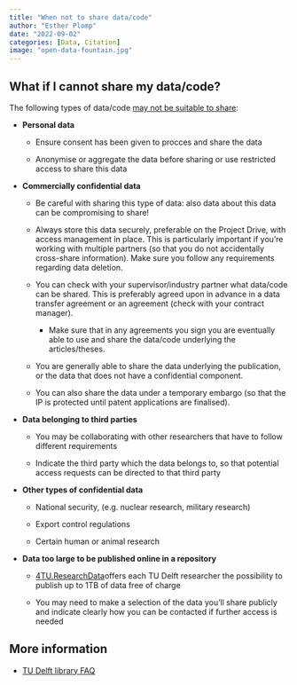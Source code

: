 ```yaml
---
title: "When not to share data/code"
author: "Esther Plomp"
date: "2022-09-02"
categories: [Data, Citation]
image: "open-data-fountain.jpg"
---
```


## 

## What if I cannot share my data/code?

The following types of data/code [may not be suitable to share](https://www.tudelft.nl/en/library/research-data-management/r/buttons/faqs#c547667):

-   **Personal data**

    -   Ensure consent has been given to procces and share the data

    -   Anonymise or aggregate the data before sharing or use restricted access to share this data

-   **Commercially confidential data**

    -   Be careful with sharing this type of data: also data about this data can be compromising to share!

    -   Always store this data securely, preferable on the Project Drive, with access management in place. This is particularly important if you're working with multiple partners (so that you do not accidentally cross-share information). Make sure you follow any requirements regarding data deletion.

    -   You can check with your supervisor/industry partner what data/code can be shared. This is preferably agreed upon in advance in a data transfer agreement or an agreement (check with your contract manager).

        -   Make sure that in any agreements you sign you are eventually able to use and share the data/code underlying the articles/theses.

    -   You are generally able to share the data underlying the publication, or the data that does not have a confidential component.

    -   You can also share the data under a temporary embargo (so that the IP is protected until patent applications are finalised).

-   **Data belonging to third parties**

    -   You may be collaborating with other researchers that have to follow different requirements

    -   Indicate the third party which the data belongs to, so that potential access requests can be directed to that third party

-   **Other types of confidential data**

    -   National security, (e.g. nuclear research, military research)

    -   Export control regulations

    -   Certain human or animal research

-   **Data too large to be published online in a repository**

    -   [4TU.ResearchData ](https://data.4tu.nl/info/en/)offers each TU Delft researcher the possibility to publish up to 1TB of data free of charge

    -   You may need to make a selection of the data you'll share publicly and indicate clearly how you can be contacted if further access is needed

## More information

-   [TU Delft library FAQ](https://www.tudelft.nl/en/library/research-data-management/r/buttons/faqs#c547667)
